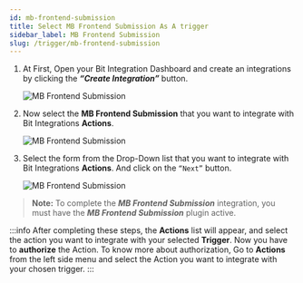 ```yaml
---
id: mb-frontend-submission
title: Select MB Frontend Submission As A trigger
sidebar_label: MB Frontend Submission
slug: /trigger/mb-frontend-submission
---
```




1. At First, Open your Bit Integration Dashboard and create an integrations by clicking the **_“Create Integration”_** button.

   <Image src="trigger/_create-integrations" alt="MB Frontend Submission" w="1020" h="350" />

2. Now select the **MB Frontend Submission** that you want to integrate with Bit Integrations **Actions**.

   <Image src="trigger/mb/select-trigger" alt="MB Frontend Submission" w="1020" h="350" />

3. Select the form from the Drop-Down list that you want to integrate with Bit Integrations **Actions**. And click on the `“Next”` button.

   <Image src="trigger/mb/select-form-or-task-name" alt="MB Frontend Submission" w="1020" h="350" />

> **Note:** To complete the ***MB Frontend Submission*** integration, you must have the ***MB Frontend Submission*** plugin active.

:::info
  After completing these steps, the **Actions** list will appear, and select the action you want to integrate with your selected **Trigger**. Now you have to **authorize** the Action. To know more about authorization, Go to **Actions** from the left side menu and select the Action you want to integrate with your chosen trigger.
:::

